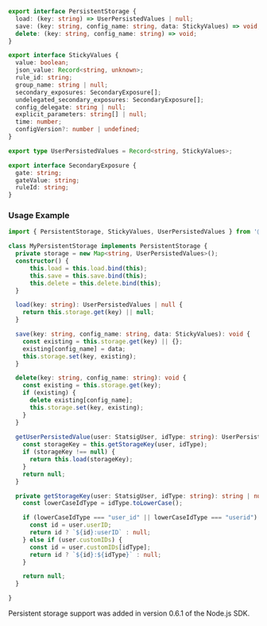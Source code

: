 ```typescript
export interface PersistentStorage {
  load: (key: string) => UserPersistedValues | null;
  save: (key: string, config_name: string, data: StickyValues) => void;
  delete: (key: string, config_name: string) => void;
}

export interface StickyValues {
  value: boolean;
  json_value: Record<string, unknown>;
  rule_id: string;
  group_name: string | null;
  secondary_exposures: SecondaryExposure[];
  undelegated_secondary_exposures: SecondaryExposure[];
  config_delegate: string | null;
  explicit_parameters: string[] | null;
  time: number;
  configVersion?: number | undefined;
}

export type UserPersistedValues = Record<string, StickyValues>;

export interface SecondaryExposure {
  gate: string;
  gateValue: string;
  ruleId: string;
}
```

### Usage Example

```typescript
import { PersistentStorage, StickyValues, UserPersistedValues } from '@statsig/statsig-node-core';

class MyPersistentStorage implements PersistentStorage {
  private storage = new Map<string, UserPersistedValues>();
  constructor() {
      this.load = this.load.bind(this);
      this.save = this.save.bind(this);
      this.delete = this.delete.bind(this);
  }

  load(key: string): UserPersistedValues | null {
    return this.storage.get(key) || null;
  }

  save(key: string, config_name: string, data: StickyValues): void {
    const existing = this.storage.get(key) || {};
    existing[config_name] = data;
    this.storage.set(key, existing);
  }

  delete(key: string, config_name: string): void {
    const existing = this.storage.get(key);
    if (existing) {
      delete existing[config_name];
      this.storage.set(key, existing);
    }
  }
  
  getUserPersistedValue(user: StatsigUser, idType: string): UserPersistedValues | null {
    const storageKey = this.getStorageKey(user, idType);
    if (storageKey !== null) {
      return this.load(storageKey);
    }
    return null;
  }

  private getStorageKey(user: StatsigUser, idType: string): string | null {
    const lowerCaseIdType = idType.toLowerCase();

    if (lowerCaseIdType === "user_id" || lowerCaseIdType === "userid") {
      const id = user.userID;
      return id ? `${id}:userID` : null;
    } else if (user.customIDs) {
      const id = user.customIDs[idType];
      return id ? `${id}:${idType}` : null;
    }

    return null;
  }

}
```

<Note>Persistent storage support was added in version 0.6.1 of the Node.js SDK.</Note>


